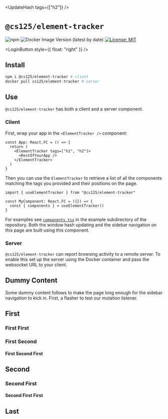 
<UpdateHash tags={["h2"]} />

# `@cs125/element-tracker`

![npm](https://img.shields.io/npm/v/@cs125/element-tracker)
![Docker Image Version (latest by date)](https://img.shields.io/docker/v/cs125/element-tracker?color=green&label=Docker&sort=date)
[![License: MIT](https://img.shields.io/badge/License-MIT-yellow.svg)](https://opensource.org/licenses/MIT)

<LoginButton style={{ float: "right" }} />

## Install

```bash
npm i @cs125/element-tracker # client
docker pull cs125/element-tracker # server
```

## Use

`@cs125/element-tracker` has both a client and a server component.

### Client

First, wrap your app in the `<ElementTracker />` component:

```tsx
const App: React.FC = () => {
  return (
    <ElementTracker tags=["h1", "h2"]>
      <RestOfYourApp />
    </ElementTracker>
  )
}
```

Then you can use the `ElementTracker` to retrieve a list of all the components matching the tags you provided and their
positions on the page.

```tsx
import { useElementTracker } from "@cs125/element-tracker"

const MyComponent: React.FC = ({}) => {
  const { components } = useElementTracker()
}
```

For examples see [`components.tsx`](https://github.com/cs125-illinois/element-tracker/blob/master/example/components.tsx) in the example
subdirectory of the repository.
Both the window hash updating and the sidebar navigation on this page are built using this component.

### Server

`@cs125/element-tracker` can report browsing activity to a remote server.
To enable this set up the server using the Docker container and pass the websocket URL to your client.

## Dummy Content

Some dummy content follows to make the page long enough for the sidebar navigation to kick in.
First, a flasher to test our mutation listener.

## First

<LoremIpsum p={2} />

### First First

<LoremIpsum p={1} />

### First Second

<LoremIpsum p={3} />

#### First Second First

<LoremIpsum p={3} />

## Second

<LoremIpsum p={4} />

### Second First

<LoremIpsum p={1} />

#### Second First First

<LoremIpsum p={1} />

## Last

<LoremIpsum p={1} />
